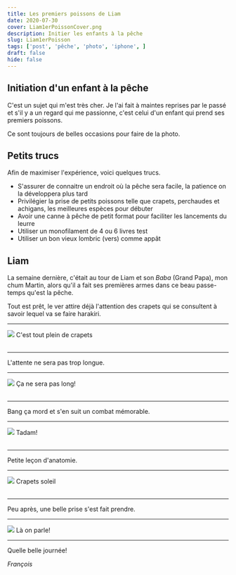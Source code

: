 ```yaml
---
title: Les premiers poissons de Liam
date: 2020-07-30
cover: Liam1erPoissonCover.png
description: Initier les enfants à la pêche
slug: Liam1erPoisson
tags: ['post', 'pêche', 'photo', 'iphone', ]
draft: false
hide: false
---
```


## Initiation d'un enfant à la pêche

C'est un sujet qui m'est très cher. Je l'ai fait à maintes reprises par le passé et s'il y a un regard qui me passionne, c'est celui d'un enfant qui prend ses premiers poissons.

Ce sont toujours de belles occasions pour faire de la photo.

## Petits trucs

Afin de maximiser l'expérience, voici quelques trucs.

- S'assurer de connaitre un endroit où la pêche sera facile, la patience on la développera plus tard
- Privilégier la prise de petits poissons telle que crapets, perchaudes et achigans, les meilleures espèces pour débuter
- Avoir une canne à pêche de petit format pour faciliter les lancements du leurre
- Utiliser un monofilament de 4 ou 6 livres test
- Utiliser un bon vieux lombric (vers) comme appât


## Liam

La semaine dernière, c'était au tour de Liam et son *Baba* (Grand Papa), mon chum Martin, alors qu'il a fait ses premières armes dans ce beau passe-temps qu'est la pêche.

Tout est prêt, le ver attire déjà l'attention des crapets qui se consultent à savoir lequel va se faire harakiri.

---


<Flex>
  <Card width={[ 256, 320 ]} mx='auto'>
    <Image src='Liam1erPoisson1.png'/>
    <Text>
      C'est tout plein de crapets
    </Text>
  </Card>
</Flex>

<br/>
<br/>

---

L'attente ne sera pas trop longue.

---

<Flex>
  <Card width={[ 256, 320 ]} mx='auto'>
    <Image src='Liam1erPoisson2.png'/>
    <Text>
      Ça ne sera pas long! 
    </Text>
  </Card>
</Flex>

<br/>
<br/>

---

Bang ça mord et s'en suit un combat mémorable.

---

<Flex>
  <Card width={[ 256, 320 ]} mx='auto'>
    <Image src='Liam1erPoisson3.png'/>
    <Text>
      Tadam! 
    </Text>
  </Card>
</Flex>

<br/>
<br/>

---

Petite leçon d'anatomie.

---

<Flex>
  <Card width={[ 256, 320 ]} mx='auto'>
    <Image src='Liam1erPoisson4.png'/>
    <Text>
      Crapets soleil
    </Text>
  </Card>
</Flex>

<br/>
<br/>

---

Peu après, une belle prise s'est fait prendre.

---

<Flex>
  <Card width={[ 256, 320 ]} mx='auto'>
    <Image src='Liam1erPoisson5.png'/>
    <Text>
      Là on parle!
    </Text>
  </Card>
</Flex>

---

Quelle belle journée!

*François*

<br/>
<br/>